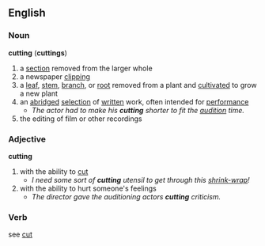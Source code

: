 ==English==
===Noun===
'''cutting''' ('''cuttings''')
#a [[section]] removed from the larger whole
#a newspaper [[clipping]]
#a [[leaf]], [[stem]], [[branch]], or [[root]] removed from a plant and [[cultivated]] to grow a new plant
#an [[abridge]]d [[selection]] of [[written]] work, often intended for [[performance]]
#*''The actor had to make his '''''cutting''''' shorter to fit the [[audition]] time.''
#the editing of film or other recordings

===Adjective===
'''cutting'''
#with the ability to [[cut]]
#*''I need some sort of '''''cutting''''' utensil to get through this [[shrink-wrap]]!''
#with the ability to hurt someone's feelings
#*''The director gave the auditioning actors '''''cutting''''' criticism.''

===Verb===
see [[cut]]
